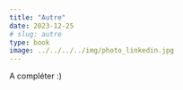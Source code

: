 ```yaml
---
title: "Autre"
date: 2023-12-25
# slug: autre  
type: book
image: ../../../../img/photo_linkedin.jpg
---
```


A compléter :)
